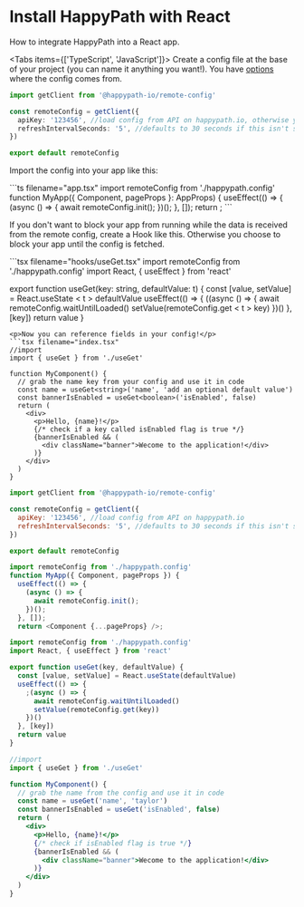 
# Install HappyPath with React

How to integrate HappyPath into a React app.

<Tabs items={['TypeScript', 'JavaScript']}>
  <Tab>
Create a config file at the base of your project (you can name it anything you want!). You have  [options](/installation) where the config comes from.

```ts filename="happypath.config.ts"
import getClient from '@happypath-io/remote-config'

const remoteConfig = getClient({
  apiKey: '123456', //load config from API on happypath.io, otherwise you can host yourself (see docs.happypath.io/installation)
  refreshIntervalSeconds: '5', //defaults to 30 seconds if this isn't set
})

export default remoteConfig
```

<p>Import the config into your app like this:</p>
```ts filename="app.tsx"
import remoteConfig from './happypath.config'
function MyApp({ Component, pageProps }: AppProps) {
  useEffect(() => {
    (async () => {
      await remoteConfig.init();
    })();
  }, []);
  return <Component {...pageProps} />;
```
<p>If you don't want to block your app from running while the data is received from the remote config, create a Hook like this. Otherwise you choose to block your app until the config is fetched.</p>
```tsx filename="hooks/useGet.tsx"
import remoteConfig from './happypath.config'
import React, { useEffect } from 'react'

export function useGet<t>(key: string, defaultValue: t) {
  const [value, setValue] = React.useState < t > defaultValue
  useEffect(() => {
    ((async () => {
      await remoteConfig.waitUntilLoaded()
      setValue(remoteConfig.get < t > key)
    })()
  }, [key])
  return value
}

````
<p>Now you can reference fields in your config!</p>
```tsx filename="index.tsx"
//import
import { useGet } from './useGet'

function MyComponent() {
  // grab the name key from your config and use it in code
  const name = useGet<string>('name', 'add an optional default value')
  const bannerIsEnabled = useGet<boolean>('isEnabled', false)
  return (
    <div>
      <p>Hello, {name}!</p>
      {/* check if a key called isEnabled flag is true */}
      {bannerIsEnabled && (
        <div className="banner">Wecome to the application!</div>
      )}
    </div>
  )
}
````

  </Tab>

  <Tab>

```js filename="happypath.config.js"
import getClient from '@happypath-io/remote-config'

const remoteConfig = getClient({
  apiKey: '123456', //load config from API on happypath.io
  refreshIntervalSeconds: '5', //defaults to 30 seconds if this isn't set
})

export default remoteConfig
```

```js filename="app.jsx"
import remoteConfig from './happypath.config'
function MyApp({ Component, pageProps }) {
  useEffect(() => {
    (async () => {
      await remoteConfig.init();
    })();
  }, []);
  return <Component {...pageProps} />;
```

```jsx filename="useGet.jsx"
import remoteConfig from './happypath.config'
import React, { useEffect } from 'react'

export function useGet(key, defaultValue) {
  const [value, setValue] = React.useState(defaultValue)
  useEffect(() => {
    ;(async () => {
      await remoteConfig.waitUntilLoaded()
      setValue(remoteConfig.get(key))
    })()
  }, [key])
  return value
}
```

```jsx filename="index.jsx"
//import
import { useGet } from './useGet'

function MyComponent() {
  // grab the name from the config and use it in code
  const name = useGet('name', 'taylor')
  const bannerIsEnabled = useGet('isEnabled', false)
  return (
    <div>
      <p>Hello, {name}!</p>
      {/* check if isEnabled flag is true */}
      {bannerIsEnabled && (
        <div className="banner">Wecome to the application!</div>
      )}
    </div>
  )
}
```

  </Tab>
</Tabs>
